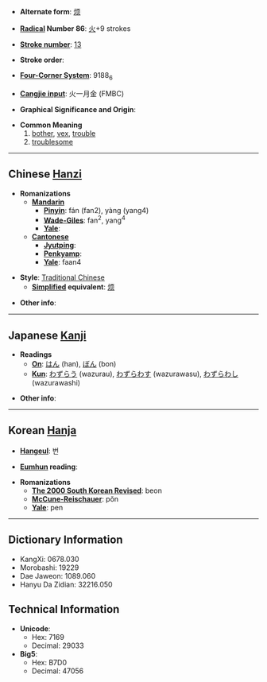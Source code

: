 * '''Alternate form''': [[烦]]

* '''[[Wiktionary:Chinese radical index| Radical]] Number 86''': [[Wiktionary:Chinese radical index 火|火]]+9 strokes

* '''[[Wiktionary:Chinese total strokes index|Stroke number]]''': [[Wiktionary:Chinese total strokes index 13|13]]

* '''Stroke order''': 

* '''[[Wiktionary:Chinese four corner index|Four-Corner System]]''': 9188<sub>6</sub>

* '''[[Wiktionary:Chinese Cangjie index|Cangjie input]]''': 火一月金 (FMBC)

* '''Graphical Significance and Origin''': 

* '''Common Meaning'''
*#[[bother]], [[vex]], [[trouble]]
*# [[troublesome]]

----

== Chinese [[Hanzi]] ==

* '''Romanizations'''
** '''[[Mandarin]]'''
*** '''[[Pinyin]]''': fán (fan2), yàng (yang4)
*** '''[[Wade-Giles]]''': fan<sup>2</sup>, yang<sup>4</sup>
*** '''[[Yale]]''': 
** '''[[Cantonese]]'''
*** '''[[Jyutping]]''':
*** '''[[Penkyamp]]''': 
*** '''[[Yale]]''': faan4

* '''Style''': [[Traditional Chinese]] 
** '''[[Simplified Chinese|Simplified]] equivalent''': [[烦]]

* '''Other info''': 

----

== Japanese [[Kanji]] ==

* '''Readings'''
** '''[[On]]''': [[はん]] (han), [[ぼん]] (bon)
** '''[[Kun]]''': [[わずらう]] (wazurau), [[わずらわす]] (wazurawasu), [[わずらわし]] (wazurawashi)

* '''Other info''':  

----

== Korean [[Hanja]] ==

* '''[[Hangeul]]''': 번

* '''[[Eumhun]] reading''': 

* '''Romanizations'''
** '''[[The 2000 South Korean Revised Romanization|The 2000 South Korean Revised]]''': beon
** '''[[McCune-Reischauer]]''': pŏn
** '''[[Yale]]''': pen

----

== Dictionary Information ==

* KangXi: 0678.030
* Morobashi: 19229
* Dae Jaweon: 1089.060
* Hanyu Da Zidian: 32216.050

== Technical Information ==

* '''Unicode''':
** Hex: 7169
** Decimal: 29033
* '''Big5''':
** Hex: B7D0
** Decimal: 47056